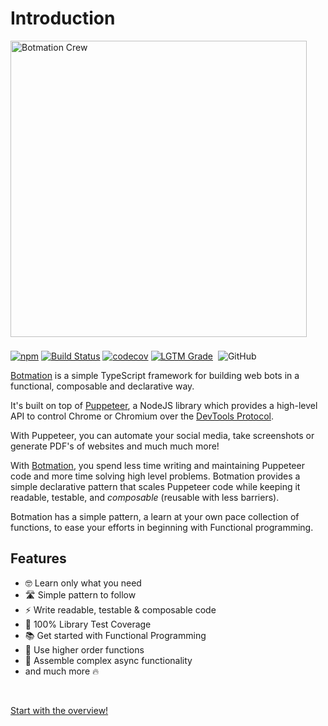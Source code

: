 # Introduction

<img src="banner/1556x379v2.png" alt="Botmation Crew" width="474" style="margin-bottom: .5rem" />

[![npm](https://img.shields.io/npm/v/botmation)](https://www.npmjs.com/package/botmation)
[![Build Status](https://travis-ci.com/mrWh1te/Botmation.svg?branch=master)](https://travis-ci.com/mrWh1te/Botmation)
[![codecov](https://img.shields.io/codecov/c/github/mrWh1te/Botmation/master?label=codecov)](https://codecov.io/gh/mrWh1te/Botmation)
[![LGTM Grade](https://img.shields.io/lgtm/grade/javascript/github/mrWh1te/Botmation)](https://lgtm.com/projects/g/mrWh1te/Botmation)
[<img src="https://david-dm.org/mrWh1te/Botmation/status.svg" alt="" />](https://david-dm.org/mrWh1te/Botmation)
![GitHub](https://img.shields.io/github/license/mrWh1te/Botmation)

[Botmation](https://github.com/mrWh1te/Botmation) is a simple TypeScript framework for building web bots in a functional, composable and declarative way.

It's built on top of [Puppeteer](https://github.com/puppeteer/puppeteer), a NodeJS library which provides a high-level API to control Chrome or Chromium over the [DevTools Protocol](https://chromedevtools.github.io/devtools-protocol/).

With Puppeteer, you can automate your social media, take screenshots or generate PDF's of websites and much much more!

With [Botmation](https://github.com/mrWh1te/Botmation), you spend less time writing and maintaining Puppeteer code and more time solving high level problems. Botmation provides a simple declarative pattern that scales Puppeteer code while keeping it readable, testable, and *composable* (reusable with less barriers).

Botmation has a simple pattern, a learn at your own pace collection of functions, to ease your efforts in beginning with Functional programming.
  
## Features

- 🤓 Learn only what you need
- 🛣️ Simple pattern to follow
- ⚡️ Write readable, testable & composable code
- 🥇 100% Library Test Coverage
- 📚 Get started with Functional Programming
- 🏢 Use higher order functions
- 🧱 Assemble complex async functionality
- and much more 🔥

<br />

[Start with the overview!](/overview)
